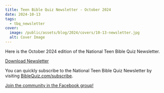 ```yaml
---
title: Teen Bible Quiz Newsletter - October 2024
date: 2024-10-13
tags:
  - tbq_newsletter
cover:
  image: /public/assets/blog/2024/covers/10-13-newsletter.jpg
  alt: Cover Image
---
```


Here is the October 2024 edition of the National Teen Bible Quiz Newsletter.

<a href="https://biblequiz.com/assets/blog/2024/10-newsletter.pdf" class="btn btn-primary">Download Newsletter</a>

You can quickly subscribe to the National Teen Bible Quiz Newsletter by visiting [BibleQuiz.com/subscribe](https://biblequiz.com/subscribe/).

[Join the community in the Facebook group!](https://www.facebook.com/groups/agbiblequiz)
